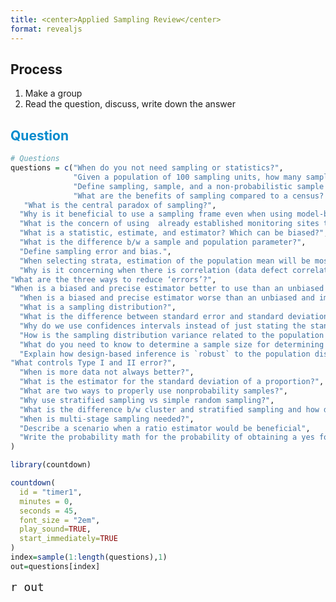 ```yaml
---
title: <center>Applied Sampling Review</center>
format: revealjs
---
```


## Process

1. Make a group
1. Read the question, discuss, write down the answer



## [Question]{style="color:#078BCD;"}


```r
# Questions
questions = c("When do you not need sampling or statistics?",
              "Given a population of 100 sampling units, how many samples of size 5 are possible when sampling without replacement?",
              "Define sampling, sample, and a non-probabilistic sample.",
              "What are the benefits of sampling compared to a census? What are the costs?",
   "What is the central paradox of sampling?",
  "Why is it beneficial to use a sampling frame even when using model-based inference?",
  "What is the concern of using  already established monitoring sites to define your sampling frame?",
  "What is a statistic, estimate, and estimator? Which can be biased?",
  "What is the difference b/w a sample and population parameter?",
  "Define sampling error and bias.",
  "When selecting strata, estimation of the population mean will be most precise when what?",
  "Why is it concerning when there is correlation (data defect correlation) b/w obtaining an observation and the value of the observation",
"What are the three ways to reduce ‘errors’?",
"When is a biased and precise estimator better to use than an unbiased and imprecise estimator?",
  "When is a biased and precise estimator worse than an unbiased and imprecise estimator?",
  "What is a sampling distribution?",
  "What is the difference between standard error and standard deviation?",
  "Why do we use confidences intervals instead of just stating the standard error?",
  "How is the sampling distribution variance related to the population variance?",
  "What do you need to know to determine a sample size for determining a difference in population means?",
  "Explain how design-based inference is `robust` to the population distribution being sampled",
"What controls Type I and II error?",
  "When is more data not always better?",
  "What is the estimator for the standard deviation of a proportion?",
  "What are two ways to properly use nonprobability samples?",
  "Why use stratified sampling vs simple random sampling?",
  "What is the difference b/w cluster and stratified sampling and how do you use them efficiently?",
  "When is multi-stage sampling needed?",
  "Describe a scenario when a ratio estimator would be beneficial",
  "Write the probability math for the probability of obtaining a yes for this random response survey: You survey landowners where they flip a coin and if heads they answer yes or no to question 1 and if tails question 2; Q1) do you have an endangered species on your private property; Q2) do you own land"
)

```


```r
library(countdown)
```

```r
countdown(
  id = "timer1",
  minutes = 0,
  seconds = 45,
  font_size = "2em",
  play_sound=TRUE,
  start_immediately=TRUE
)
index=sample(1:length(questions),1)
out=questions[index]

```

 <span style="font-size: 1.5em;">`r out`</span>

